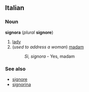 ==Italian==
===Noun===
'''signora''' (''plural'' '''signore''')

#[[lady]]
#(''used to address a woman'') [[madam]]
#:''Sì, signora'' - Yes, madam

===See also===
*[[signore]]
*[[signorina]]